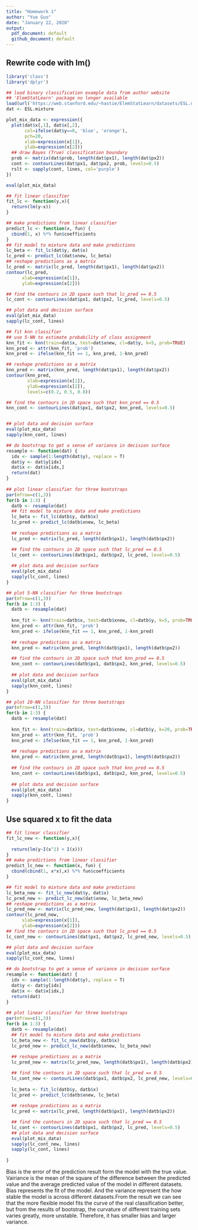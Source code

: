 ```yaml
---
title: "Homework 1"
author: "Yue Guo"
date: "January 22, 2020"
output:
  pdf_document: default
  github_document: default
---
```

## Rewrite code with lm()

```r
library('class')
library('dplyr')

## load binary classification example data from author website 
## 'ElemStatLearn' package no longer available
load(url('https://web.stanford.edu/~hastie/ElemStatLearn/datasets/ESL.mixture.rda'))
dat <- ESL.mixture

plot_mix_data <- expression({
  plot(dat$x[,1], dat$x[,2],
       col=ifelse(dat$y==0, 'blue', 'orange'),
       pch=20,
       xlab=expression(x[1]),
       ylab=expression(x[2])) 
  ## draw Bayes (True) classification boundary
  prob <- matrix(dat$prob, length(dat$px1), length(dat$px2))
  cont <- contourLines(dat$px1, dat$px2, prob, levels=0.5)
  rslt <- sapply(cont, lines, col='purple')
})

eval(plot_mix_data)
```

```r
## fit linear classifier
fit_lc <- function(y,x){
  return(lm(y~x))
}

## make predictions from linear classifier
predict_lc <- function(x, fun) {
  cbind(1, x) %*% fun$coefficients
}
## fit model to mixture data and make predictions
lc_beta <- fit_lc(dat$y, dat$x)
lc_pred <- predict_lc(dat$xnew, lc_beta)
## reshape predictions as a matrix
lc_pred <- matrix(lc_pred, length(dat$px1), length(dat$px2))
contour(lc_pred,
      xlab=expression(x[1]),
      ylab=expression(x[2]))
```

```r

## find the contours in 2D space such that lc_pred == 0.5
lc_cont <- contourLines(dat$px1, dat$px2, lc_pred, levels=0.5)

## plot data and decision surface
eval(plot_mix_data)
sapply(lc_cont, lines)

```

```r
## fit knn classifier
## use 5-NN to estimate probability of class assignment
knn_fit <- knn(train=dat$x, test=dat$xnew, cl=dat$y, k=5, prob=TRUE)
knn_pred <- attr(knn_fit, 'prob')
knn_pred <- ifelse(knn_fit == 1, knn_pred, 1-knn_pred)

## reshape predictions as a matrix
knn_pred <- matrix(knn_pred, length(dat$px1), length(dat$px2))
contour(knn_pred,
        xlab=expression(x[1]),
        ylab=expression(x[2]),
        levels=c(0.2, 0.5, 0.8))
```

```r

## find the contours in 2D space such that knn_pred == 0.5
knn_cont <- contourLines(dat$px1, dat$px2, knn_pred, levels=0.5)


## plot data and decision surface
eval(plot_mix_data)
sapply(knn_cont, lines)
```

```r

## do bootstrap to get a sense of variance in decision surface
resample <- function(dat) {
  idx <- sample(1:length(dat$y), replace = T)
  dat$y <- dat$y[idx]
  dat$x <- dat$x[idx,]
  return(dat)
}
  
## plot linear classifier for three bootstraps
par(mfrow=c(1,3))
for(b in 1:3) {
  datb <- resample(dat)
  ## fit model to mixture data and make predictions
  lc_beta <- fit_lc(datb$y, datb$x)
  lc_pred <- predict_lc(datb$xnew, lc_beta)
  
  ## reshape predictions as a matrix
  lc_pred <- matrix(lc_pred, length(datb$px1), length(datb$px2))

  ## find the contours in 2D space such that lc_pred == 0.5
  lc_cont <- contourLines(datb$px1, datb$px2, lc_pred, levels=0.5)
  
  ## plot data and decision surface
  eval(plot_mix_data)
  sapply(lc_cont, lines)
}
```

```r
## plot 5-NN classifier for three bootstraps
par(mfrow=c(1,3))
for(b in 1:3) {
  datb <- resample(dat)
  
  knn_fit <- knn(train=datb$x, test=datb$xnew, cl=datb$y, k=5, prob=TRUE)
  knn_pred <- attr(knn_fit, 'prob')
  knn_pred <- ifelse(knn_fit == 1, knn_pred, 1-knn_pred)
  
  ## reshape predictions as a matrix
  knn_pred <- matrix(knn_pred, length(datb$px1), length(datb$px2))

  ## find the contours in 2D space such that knn_pred == 0.5
  knn_cont <- contourLines(datb$px1, datb$px2, knn_pred, levels=0.5)
  
  ## plot data and decision surface
  eval(plot_mix_data)
  sapply(knn_cont, lines)
}
```

```r
## plot 20-NN classifier for three bootstraps
par(mfrow=c(1,3))
for(b in 1:3) {
  datb <- resample(dat)
  
  knn_fit <- knn(train=datb$x, test=datb$xnew, cl=datb$y, k=20, prob=TRUE)
  knn_pred <- attr(knn_fit, 'prob')
  knn_pred <- ifelse(knn_fit == 1, knn_pred, 1-knn_pred)
  
  ## reshape predictions as a matrix
  knn_pred <- matrix(knn_pred, length(datb$px1), length(datb$px2))
  
  ## find the contours in 2D space such that knn_pred == 0.5
  knn_cont <- contourLines(datb$px1, datb$px2, knn_pred, levels=0.5)
  
  ## plot data and decision surface
  eval(plot_mix_data)
  sapply(knn_cont, lines)
}

```

## Use squared x to fit the data

```r
## fit linear classifier
fit_lc_new <- function(y,x){
  
  return(lm(y~I(x^2) + I(x)))
}
## make predictions from linear classifier
predict_lc_new <- function(x, fun) {
  cbind(cbind(1, x*x),x) %*% fun$coefficients
}

## fit model to mixture data and make predictions
lc_beta_new <- fit_lc_new(dat$y, dat$x)
lc_pred_new <- predict_lc_new(dat$xnew, lc_beta_new)
## reshape predictions as a matrix
lc_pred_new <- matrix(lc_pred_new, length(dat$px1), length(dat$px2))
contour(lc_pred_new,
      xlab=expression(x[1]),
      ylab=expression(x[2]))
## find the contours in 2D space such that lc_pred == 0.5
lc_cont_new <- contourLines(dat$px1, dat$px2, lc_pred_new, levels=0.5)

## plot data and decision surface
eval(plot_mix_data)
sapply(lc_cont_new, lines)
```

```r
## do bootstrap to get a sense of variance in decision surface
resample <- function(dat) {
  idx <- sample(1:length(dat$y), replace = T)
  dat$y <- dat$y[idx]
  dat$x <- dat$x[idx,]
  return(dat)
}
  
## plot linear classifier for three bootstraps
par(mfrow=c(1,3))
for(b in 1:3) {
  datb <- resample(dat)
  ## fit model to mixture data and make predictions
  lc_beta_new <- fit_lc_new(datb$y, datb$x)
  lc_pred_new <- predict_lc_new(datb$xnew, lc_beta_new)
  
  ## reshape predictions as a matrix
  lc_pred_new <- matrix(lc_pred_new, length(datb$px1), length(datb$px2))

  ## find the contours in 2D space such that lc_pred == 0.5
  lc_cont_new <- contourLines(datb$px1, datb$px2, lc_pred_new, levels=0.5)
  
  lc_beta <- fit_lc(datb$y, datb$x)
  lc_pred <- predict_lc(datb$xnew, lc_beta)
  
  ## reshape predictions as a matrix
  lc_pred <- matrix(lc_pred, length(datb$px1), length(datb$px2))

  ## find the contours in 2D space such that lc_pred == 0.5
  lc_cont <- contourLines(datb$px1, datb$px2, lc_pred, levels=0.5)
  ## plot data and decision surface
  eval(plot_mix_data)
  sapply(lc_cont_new, lines)
  sapply(lc_cont, lines)
  
}


```


Bias is the error of the prediction result form the model with the true value. Vairiance is the mean of the square of the difference between the predicted value and the average predicted value of the model in different datasets. Bias represents the fit of the model. And the variance represent the how stable the model is across different datasets.From the result we can see that the more flexible model fits the curve of the real classification better, but from the results of bootstrap, the curvature of different training sets varies greatly, more unstable. Therefore, it has smaller bias and larger variance.


